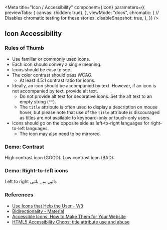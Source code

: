 

<Meta
    title="Icon / Accessibility"
    component={Icon}
    parameters={{
        previewTabs: {
            canvas: {hidden: true},
        },
        viewMode: "docs",
        chromatic: {
            // Disables chromatic testing for these stories.
            disableSnapshot: true,
        },
    }}
/>

## Icon Accessibility

### Rules of Thumb

-   Use familiar or commonly used icons.
-   Each icon should convey a single meaning.
-   Icons should be easy to see.
-   The color contrast should pass WCAG.
    -   At least 4.5:1 contrast ratio for icons.
-   Ideally, an icon should be accompanied by text. However, if an icon
    is not accompanied by text, provide alt text.
    -   Do not provide alt text for decorative icons. Set the alt text
        to an empty string (`""`).
    -   The `title` attribute is often used to display a description on mouse
        hover, but please note that use of the `title` attribute is discouraged
        as titles are not available to keyboard-only or touch-only users.
-   Icons should go on the opposite side as left-to-right languages
    for right-to-left languages.
    -   The icon may also need to be mirrored.

### Demo: Contrast

<Canvas>
    <Story name="Icon contrast">
        <View style={{flexDirection: "row", marginBottom: Spacing.xSmall_8}}>
            <LabelMedium style={{display: "inline"}}>
                High contrast icon (GOOD):
            </LabelMedium>
            <Icon
                icon={icons.correct}
                style={{color: Color.blue, marginInlineStart: Spacing.xSmall_8}}
            />
        </View>
        <View style={{flexDirection: "row"}}>
            <LabelMedium style={{display: "inline"}}>
                Low contrast icon (BAD):
            </LabelMedium>
            <Icon
                icon={icons.incorrect}
                style={{
                    color: Color.lightBlue,
                    marginInlineStart: Spacing.xSmall_8,
                }}
            />
        </View>
    </Story>
</Canvas>

### Demo: Right-to-left icons

<Canvas>
    <Story name="Right to left icons">
        <View style={{flexDirection: "row", direction: "ltr"}}>
            <Icon icon={icons.caretRight} />
            <LabelMedium
                style={{display: "inline", marginInlineStart: Spacing.xSmall_8}}
            >
                Left to right
            </LabelMedium>
        </View>
        <View style={{flexDirection: "row", direction: "rtl"}}>
            <Icon icon={icons.caretLeft} />
            <LabelMedium
                style={{display: "inline", marginInlineStart: Spacing.xSmall_8}}
            >
                دائیں سے بائیں
            </LabelMedium>
        </View>
    </Story>
</Canvas>

### References

-   [Use Icons that Help the User - W3](https://www.w3.org/WAI/WCAG2/supplemental/patterns/o1p07-icons-used/)
-   [Bidirectionality - Material](https://m2.material.io/design/usability/bidirectionality.html)
-   [Accessible Icons: How to Make Them for Your Website](https://blog.hubspot.com/website/accessible-icons#:~:text=What%20are%20accessible%20icons%3F,their%20associated%20information%20or%20functionality.)
-   [HTML5 Accessibility Chops: title attribute use and abuse](https://www.tpgi.com/html5-accessibility-chops-title-attribute-use-and-abuse/)
